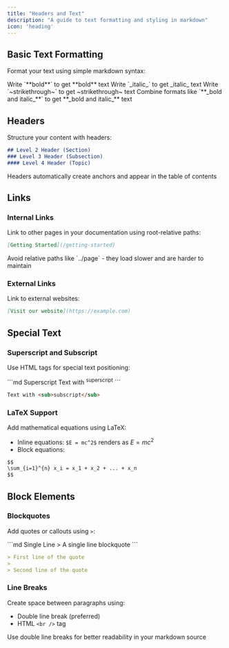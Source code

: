 ```yaml
---
title: "Headers and Text"
description: "A guide to text formatting and styling in markdown"
icon: 'heading'
---
```


## Basic Text Formatting

Format your text using simple markdown syntax:

<CardGroup cols={3}>
  <Card title="Bold" icon="bold">
    Write `**bold**` to get **bold** text
  </Card>
  
  <Card title="Italic" icon="italic">
    Write `_italic_` to get _italic_ text
  </Card>
  
  <Card title="Strikethrough" icon="strikethrough">
    Write `~strikethrough~` to get ~strikethrough~ text
  </Card>
</CardGroup>

<Tip>
  Combine formats like `**_bold and italic_**` to get **_bold and italic_** text
</Tip>

## Headers

Structure your content with headers:

```md
## Level 2 Header (Section)
### Level 3 Header (Subsection)
#### Level 4 Header (Topic)
```

<Info>
  Headers automatically create anchors and appear in the table of contents
</Info>

## Links

### Internal Links
Link to other pages in your documentation using root-relative paths:
```md
[Getting Started](/getting-started)
```

<Warning>
  Avoid relative paths like `../page` - they load slower and are harder to maintain
</Warning>

### External Links
Link to external websites:
```md
[Visit our website](https://example.com)
```

## Special Text

### Superscript and Subscript
Use HTML tags for special text positioning:

<CodeGroup>
```md Superscript
Text with <sup>superscript</sup>
```

```md Subscript
Text with <sub>subscript</sub>
```
</CodeGroup>

### LaTeX Support
Add mathematical equations using LaTeX:

- Inline equations: `$E = mc^2$` renders as $E = mc^2$
- Block equations:
```md
$$
\sum_{i=1}^{n} x_i = x_1 + x_2 + ... + x_n
$$
```

## Block Elements

### Blockquotes
Add quotes or callouts using `>`:

<CodeGroup>
```md Single Line
> A single line blockquote
```

```md Multiple Lines
> First line of the quote
>
> Second line of the quote
```
</CodeGroup>

### Line Breaks
Create space between paragraphs using:
- Double line break (preferred)
- HTML `<br />` tag

<Tip>
  Use double line breaks for better readability in your markdown source
</Tip>